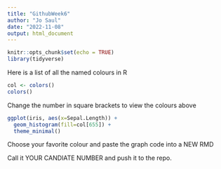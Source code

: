```yaml
---
title: "GithubWeek6"
author: "Jo Saul"
date: "2022-11-08"
output: html_document
---
```


```r
knitr::opts_chunk$set(echo = TRUE)
library(tidyverse)
```

Here is a list of all the named colours in R
```r
col <- colors()
colors()
```
Change the number in square brackets to view the colours above
```r
ggplot(iris, aes(x=Sepal.Length)) +
  geom_histogram(fill=col[655]) +
  theme_minimal()
```

Choose your favorite colour and paste the graph code into a NEW RMD

Call it YOUR CANDIATE NUMBER and push it to the repo.


